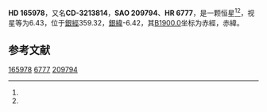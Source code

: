 {{Starbox begin
| name = HD 165978
}}
{{Starbox observe
| epoch = [[J2000.0|J2000.0]]
| constell = {{星座名待查}}<ref name=SIMBAD>{{cite web
 | url=http://simbad.u-strasbg.fr/simbad/sim-id?Ident=HR+6777
 | title =Pulsating variable Star
 | publisher=Centre de Données astronomiques de Strasbourg
 | work=SIMBAD
 | accessdate=2012-07-13}}</ref><ref name=DATA>{{cite web
 | url=http://vizier.u-strasbg.fr/viz-bin/VizieR-5?-out.add=.&-source=5050&-corr=PK=HR&-out.max=9999&HR=6777
 | title=VizieR Detailed Page
 | accessdate=2012-07-13
 | archive-date=2016-03-04
 | archive-url=https://web.archive.org/web/20160304212639/http://vizier.u-strasbg.fr/viz-bin/VizieR-5?-out.add=.&-source=5050&-corr=PK=HR&-out.max=9999&HR=6777
 | dead-url=no
 }}</ref>
| 星官 = 
| ra = {{RA|18|9|59.9}}<ref name=SIMBAD /><ref name=DATA />
| dec = {{DEC|-32|43|11}}<ref name=SIMBAD /><ref name=DATA />
| appmag_v = 6.43<ref name=SIMBAD /><ref name=DATA />
}}
{{Starbox character
| class = K0IV<ref name=SIMBAD /><ref name=DATA />
| b-v = 1.02<ref name=SIMBAD /><ref name=DATA />
| u-b = <ref name=SIMBAD /><ref name=DATA />
| r-i = <ref name=SIMBAD /><ref name=DATA />
| variable = 
}}
{{Starbox astrometry
| radial_v = 
| prop_mo_ra = 10
| parallax = 
| p_error = 
}}
{{Starbox catalog
| names =CD-3213814，[[SAO星表|SAO]] 209794，[[HD星表|HD]] 165978，[[HR星表|HR]] 6777}}
{{Starbox reference |Simbad=HR+6777}}
{{Starbox end}}

'''HD 165978'''，又名'''CD-3213814'''，'''SAO 209794'''、'''HR 6777'''，是一颗恒星<ref name=SIMBAD /><ref name=DATA />，视星等为6.43，位于[[銀道座標系|銀經]]359.32，[[銀道座標系|銀緯]]-6.42，其[[B1900.0|B1900.0]]坐标为赤經{{RA|18|3|26.7}}，赤緯{{DEC|-32|-6.42|55}}。

== 参考文献 ==
{{reflist}}

{{star-stub}}

[[Category:HD和HDE天體|165978]]
[[Category:HR天體|6777]]
[[Category:SAO天體|209794]]
